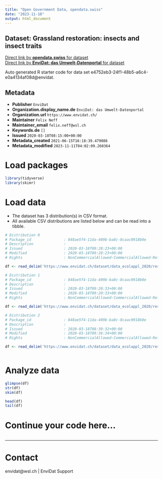 ```yaml
---
title: "Open Government Data, opendata.swiss"
date: "2023-11-18"
output: html_document
---
```


## Dataset: Grassland restoration: insects and insect traits



[Direct link by **opendata.swiss** for dataset](https://opendata.swiss/de/dataset/grassland-restoration-insects-and-insect-traits)<br>
[Direct link by **EnviDat: das Umwelt-Datenportal** for dataset](https://www.envidat.ch/#/metadata/data_ecolappl_2020)

Auto generated R starter code for data set e4752eb3-24f1-48b5-a6c4-e0a4134af08d@envidat.

## Metadata

- **Publisher** `EnviDat`
- **Organization.display_name.de** `EnviDat: das Umwelt-Datenportal`
- **Organization.url** `https://www.envidat.ch/`
- **Maintainer** `Felix Neff`
- **Maintainer_email** `felix.neff@wsl.ch`
- **Keywords.de** `[]`
- **Issued** `2020-03-18T08:15:00+00:00`
- **Metadata_created** `2021-06-15T16:18:39.479086`
- **Metadata_modified** `2023-11-11T04:02:09.260364`


# Load packages

```r

library(tidyverse)
library(skimr)

```

# Load data

-   The dataset has 3 distribution(s) in CSV format.
-   All available CSV distributions are listed below and can be read into a tibble.

```r

# Distribution 0
# Package_id               : 848ae5f4-11da-409b-ba8c-8caac0918b0e
# Description              : 
# Issued                   : 2020-03-18T09:28:23+00:00
# Modified                 : 2020-03-18T09:28:23+00:00
# Rights                   : NonCommercialAllowed-CommercialAllowed-ReferenceRequired

df <- read_delim('https://www.envidat.ch/dataset/data_ecolappl_2020/resource/04c37490-b0c2-4681-aded-068fa4ee8290')

# Distribution 1
# Package_id               : 848ae5f4-11da-409b-ba8c-8caac0918b0e
# Description              : 
# Issued                   : 2020-03-18T09:20:33+00:00
# Modified                 : 2020-03-18T09:20:33+00:00
# Rights                   : NonCommercialAllowed-CommercialAllowed-ReferenceRequired

df <- read_delim('https://www.envidat.ch/dataset/data_ecolappl_2020/resource/bddffb02-61f5-44b1-b96a-92bb043415b4')

# Distribution 2
# Package_id               : 848ae5f4-11da-409b-ba8c-8caac0918b0e
# Description              : 
# Issued                   : 2020-03-18T08:39:32+00:00
# Modified                 : 2020-03-18T09:36:34+00:00
# Rights                   : NonCommercialAllowed-CommercialAllowed-ReferenceRequired

df <- read_delim('https://www.envidat.ch/dataset/data_ecolappl_2020/resource/2d60fcd6-a2f1-45fd-a450-3d560eb43822')



```

# Analyze data

```r

glimpse(df)
str(df)
skim(df)

head(df)
tail(df)

```

# Continue your code here...

```r

```

------------------------------------------------------------------------

# Contact

envidat@wsl.ch | EnviDat Support
